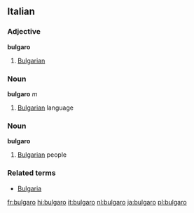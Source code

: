 ==Italian==
===Adjective===
'''bulgaro'''

# [[Bulgarian]]

===Noun===
'''bulgaro''' ''m''

# [[Bulgarian]] language

===Noun===
'''bulgaro'''

# [[Bulgarian]] people

===Related terms===
*[[Bulgaria]]

[[fr:bulgaro]]
[[hi:bulgaro]]
[[it:bulgaro]]
[[nl:bulgaro]]
[[ja:bulgaro]]
[[pl:bulgaro]]